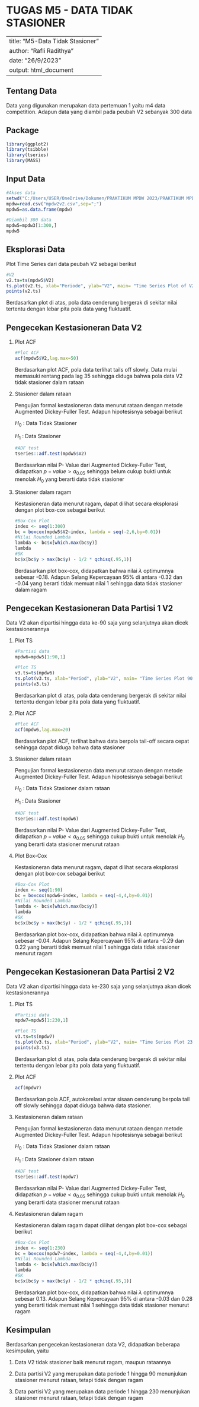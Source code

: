 # TUGAS M5 - DATA TIDAK STASIONER

---
title: "M5-Data Tidak Stasioner"
author: "Rafli Radithya"
date: "26/9/2023"
output: html_document
---

## Tentang Data

Data yang digunakan merupakan data pertemuan 1 yaitu m4 data competition. Adapun data yang diambil pada peubah V2 sebanyak 300 data

## Package

```r
library(ggplot2)
library(tsibble)
library(tseries)
library(MASS)
```

## Input Data

```r
#Akses data
setwd("C:/Users/USER/OneDrive/Dokumen/PRAKTIKUM MPDW 2023/PRAKTIKUM MPDW 2023/pertemuan2/data")
mpdw=read.csv("mpdw2v2.csv",sep=";")
mpdw5=as.data.frame(mpdw)

#Diambil 300 data
mpdw5=mpdw3[1:300,]
mpdw5
```

## Eksplorasi Data

Plot Time Series dari data peubah V2 sebagai berikut

```r
#V2
v2.ts=ts(mpdw5$V2)
ts.plot(v2.ts, xlab="Periode", ylab="V2", main= "Time Series Plot of V2")
points(v2.ts)
```

Berdasarkan plot di atas, pola data cenderung bergerak di sekitar nilai tertentu dengan lebar pita pola data yang fluktuatif.

## Pengecekan Kestasioneran Data V2

1.  Plot ACF

    ```r
    #Plot ACF
    acf(mpdw5$V2,lag.max=50)
    ```

    Berdasarkan plot ACF, pola data terlihat tails off slowly. Data mulai memasuki rentang pada lag 35 sehingga diduga bahwa pola data V2 tidak stasioner dalam rataan

2.  Stasioner dalam rataan

    Pengujian formal kestasioneran data menurut rataan dengan metode Augmented Dickey-Fuller Test. Adapun hipotesisnya sebagai berikut

    $H_0$ : Data Tidak Stasioner

    $H_1$ : Data Stasioner

    ```r
    #ADF test
    tseries::adf.test(mpdw5$V2)
    ```

    Berdasarkan nilai P- Value dari Augmented Dickey-Fuller Test, didapatkan $p-value>a_{0.05}$ sehingga belum cukup bukti untuk menolak $H_0$ yang berarti data tidak stasioner

3.  Stasioner dalam ragam

    Kestasioneran data menurut ragam, dapat dilihat secara eksplorasi dengan plot box-cox sebagai berikut

    ```r
    #Box-Cox Plot
    index <- seq(1:300)
    bc = boxcox(mpdw5$V2~index, lambda = seq(-2,6,by=0.01))
    #Nilai Rounded Lambda
    lambda <- bc$x[which.max(bc$y)]
    lambda
    #SK
    bc$x[bc$y > max(bc$y) - 1/2 * qchisq(.95,1)]
    ```

    Berdasarkan plot box-cox, didapatkan bahwa nilai $\lambda$ optimumnya sebesar -0.18. Adapun Selang Kepercayaan 95% di antara -0.32 dan -0.04 yang berarti tidak memuat nilai 1 sehingga data tidak stasioner dalam ragam

## Pengecekan Kestasioneran Data Partisi 1 V2

Data V2 akan dipartisi hingga data ke-90 saja yang selanjutnya akan dicek kestasionerannya

1.  Plot TS

    ```r
    #Partisi data
    mpdw6=mpdw5[1:90,1]

    #Plot TS
    v3.ts=ts(mpdw6)
    ts.plot(v3.ts, xlab="Period", ylab="V2", main= "Time Series Plot 90 of V2's Data ")
    points(v3.ts)
    ```

    Berdasarkan plot di atas, pola data cenderung bergerak di sekitar nilai tertentu dengan lebar pita pola data yang fluktuatif.

2.  Plot ACF

    ```r
    #Plot ACF
    acf(mpdw6,lag.max=20)
    ```

    Berdasarkan plot ACF, terlihat bahwa data berpola tail-off secara cepat sehingga dapat diduga bahwa data stasioner

3.  Stasioner dalam rataan

    Pengujian formal kestasioneran data menurut rataan dengan metode Augmented Dickey-Fuller Test. Adapun hipotesisnya sebagai berikut

    $H_0$ : Data Tidak Stasioner dalam rataan

    $H_1$ : Data Stasioner

    ```r
    #ADF test
    tseries::adf.test(mpdw6)
    ```

    Berdasarkan nilai P- Value dari Augmented Dickey-Fuller Test, didapatkan $p-value<a_{0.05}$ sehingga cukup bukti untuk menolak $H_0$ yang berarti data stasioner menurut rataan

4.  Plot Box-Cox

    Kestasioneran data menurut ragam, dapat dilihat secara eksplorasi dengan plot box-cox sebagai berikut

    ```r
    #Box-Cox Plot
    index <- seq(1:90)
    bc = boxcox(mpdw6~index, lambda = seq(-4,4,by=0.01))
    #Nilai Rounded Lambda
    lambda <- bc$x[which.max(bc$y)]
    lambda
    #SK
    bc$x[bc$y > max(bc$y) - 1/2 * qchisq(.95,1)]
    ```

    Berdasarkan plot box-cox, didapatkan bahwa nilai $\lambda$ optimumnya sebesar -0.04. Adapun Selang Kepercayaan 95% di antara -0.29 dan 0.22 yang berarti tidak memuat nilai 1 sehingga data tidak stasioner menurut ragam

## Pengecekan Kestasioneran Data Partisi 2 V2

Data V2 akan dipartisi hingga data ke-230 saja yang selanjutnya akan dicek kestasionerannya

1.  Plot TS

    ```r
    #Partisi data
    mpdw7=mpdw5[1:230,1]

    #Plot TS
    v3.ts=ts(mpdw7)
    ts.plot(v3.ts, xlab="Period", ylab="V2", main= "Time Series Plot 230 of V2's Data ")
    points(v3.ts)
    ```

    Berdasarkan plot di atas, pola data cenderung bergerak di sekitar nilai tertentu dengan lebar pita pola data yang fluktuatif.

2.  Plot ACF

    ```r
    acf(mpdw7)
    ```

    Berdasarkan pola ACF, autokorelasi antar sisaan cenderung berpola tail off slowly sehingga dapat diduga bahwa data stasioner.

3.  Kestasioneran dalam rataan

    Pengujian formal kestasioneran data menurut rataan dengan metode Augmented Dickey-Fuller Test. Adapun hipotesisnya sebagai berikut

    $H_0$ : Data Tidak Stasioner dalam rataan

    $H_1$ : Data Stasioner dalam rataan

    ```r
    #ADF test
    tseries::adf.test(mpdw7)
    ```

    Berdasarkan nilai P- Value dari Augmented Dickey-Fuller Test, didapatkan $p-value<a_{0.05}$ sehingga cukup bukti untuk menolak $H_0$ yang berarti data stasioner menurut rataan

4.  Kestasioneran dalam ragam

    Kestasioneran dalam ragam dapat dilihat dengan plot box-cox sebagai berikut

    ```r
    #Box-Cox Plot
    index <- seq(1:230)
    bc = boxcox(mpdw7~index, lambda = seq(-4,4,by=0.01))
    #Nilai Rounded Lambda
    lambda <- bc$x[which.max(bc$y)]
    lambda
    #SK
    bc$x[bc$y > max(bc$y) - 1/2 * qchisq(.95,1)]
    ```

    Berdasarkan plot box-cox, didapatkan bahwa nilai $\lambda$ optimumnya sebesar 0.13. Adapun Selang Kepercayaan 95% di antara -0.03 dan 0.28 yang berarti tidak memuat nilai 1 sehingga data tidak stasioner menurut ragam

## Kesimpulan

Berdasarkan pengecekan kestasioneran data V2, didapatkan beberapa kesimpulan, yaitu

1.  Data V2 tidak stasioner baik menurut ragam, maupun rataannya

2.  Data partisi V2 yang merupakan data periode 1 hingga 90 menunjukan stasioner menurut rataan, tetapi tidak dengan ragam

3.  Data partisi V2 yang merupakan data periode 1 hingga 230 menunjukan stasioner menurut rataan, tetapi tidak dengan ragam
